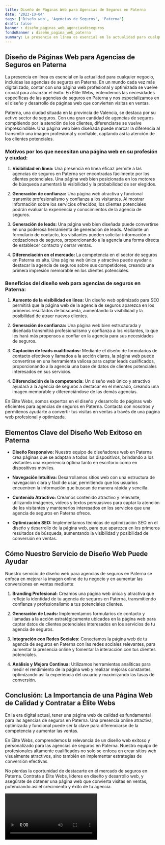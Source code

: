 ```yaml
---
title: Diseño de Páginas Web para Agencias de Seguros en Paterna
date: '2023-10-04'
tags: ['Diseño web', 'Agencias de Seguros', 'Paterna']
draft: false
banner : diseño_paginas_web_agenciasdeseguros
fondoBanner : diseño_pagina_web_paterna
summary: La presencia en línea es esencial en la actualidad para cualquier negocio, incluidas las agencias de seguros en Paterna. En un mundo cada vez más digitalizado, contar con una página web profesional y optimizada se vuelve crucial para alcanzar el éxito. En Élite Webs, entendemos las necesidades específicas de las agencias de seguros en Paterna y nos especializamos en el diseño y desarrollo de páginas web que convierten visitas en ventas.
---
```


## Diseño de Páginas Web para Agencias de Seguros en Paterna

La presencia en línea es esencial en la actualidad para cualquier negocio, incluidas las agencias de seguros en Paterna. En un mundo cada vez más digitalizado, contar con una página web profesional y optimizada se vuelve crucial para alcanzar el éxito. En Élite Webs, entendemos las necesidades específicas de las agencias de seguros en Paterna y nos especializamos en el diseño y desarrollo de páginas web que convierten visitas en ventas.

Paterna, una ciudad situada en la provincia de Valencia, se destaca por su activo sector de seguros. Con una gran cantidad de agencias de seguros compitiendo por la atención de los clientes, diferenciarse se vuelve imprescindible. Una página web bien diseñada puede marcar la diferencia al transmitir una imagen profesional y confiable, captando así la atención de los clientes potenciales.

### Motivos por los que necesitan una página web en su profesión y ciudad:

1. **Visibilidad en línea:** Una presencia en línea eficaz permite a las agencias de seguros en Paterna ser encontradas fácilmente por los clientes potenciales. Una página web bien posicionada en los motores de búsqueda aumentará la visibilidad y la probabilidad de ser elegidos.

2. **Generación de confianza:** Una página web atractiva y funcional transmite profesionalismo y confianza a los visitantes. Al mostrar información sobre los servicios ofrecidos, los clientes potenciales podrán evaluar la experiencia y conocimientos de la agencia de seguros.

3. **Generación de leads:** Una página web bien diseñada puede convertirse en una poderosa herramienta de generación de leads. Mediante un formulario de contacto, los visitantes pueden solicitar información o cotizaciones de seguros, proporcionando a la agencia una forma directa de establecer contacto y cerrar ventas.

4. **Diferenciación en el mercado:** La competencia en el sector de seguros en Paterna es alta. Una página web única y atractiva puede ayudar a destacar la agencia de seguros sobre sus competidores, creando una primera impresión memorable en los clientes potenciales.

### Beneficios del diseño web para agencias de seguros en Paterna:

1. **Aumento de la visibilidad en línea:** Un diseño web optimizado para SEO permitirá que la página web de la agencia de seguros aparezca en los primeros resultados de búsqueda, aumentando la visibilidad y la posibilidad de atraer nuevos clientes.

2. **Generación de confianza:** Una página web bien estructurada y diseñada transmitirá profesionalismo y confianza a los visitantes, lo que les hará más propensos a confiar en la agencia para sus necesidades de seguros.

3. **Captación de leads cualificados:** Mediante el diseño de formularios de contacto efectivos y llamados a la acción claros, la página web puede convertirse en una herramienta valiosa para captar leads cualificados, proporcionando a la agencia una base de datos de clientes potenciales interesados en sus servicios.

4. **Diferenciación de la competencia:** Un diseño web único y atractivo ayudará a la agencia de seguros a destacar en el mercado, creando una imagen memorable y diferenciándose de las demás agencias.

En Élite Webs, somos expertos en el diseño y desarrollo de páginas web eficientes para agencias de seguros en Paterna. Contacta con nosotros y permítenos ayudarte a convertir tus visitas en ventas a través de una página web profesional y optimizada.

<GifSeo />

<Cta />

## Elementos Clave del Diseño Web Exitoso en Paterna

- **Diseño Responsivo:** Nuestro equipo de diseñadores web en Paterna crea páginas que se adaptan a todos los dispositivos, brindando a los visitantes una experiencia óptima tanto en escritorio como en dispositivos móviles.

- **Navegación Intuitiva:** Desarrollamos sitios web con una estructura de navegación clara y fácil de usar, permitiendo que los usuarios encuentren la información que buscan de manera rápida y sencilla.

- **Contenido Atractivo:** Creamos contenido atractivo y relevante, utilizando imágenes, videos y textos persuasivos para captar la atención de los visitantes y mantenerlos interesados en los servicios que una agencia de seguros en Paterna ofrece.

- **Optimización SEO:** Implementamos técnicas de optimización SEO en el diseño y desarrollo de la página web, para que aparezca en los primeros resultados de búsqueda, aumentando la visibilidad y posibilidad de conversión en ventas.

## Cómo Nuestro Servicio de Diseño Web Puede Ayudar

Nuestro servicio de diseño web para agencias de seguros en Paterna se enfoca en mejorar la imagen online de tu negocio y en aumentar las conversiones en ventas mediante:

1. **Branding Profesional:** Creamos una página web única y atractiva que refleje la identidad de tu agencia de seguros en Paterna, transmitiendo confianza y profesionalismo a tus potenciales clientes.

2. **Generación de Leads:** Implementamos formularios de contacto y llamadas a la acción estratégicamente ubicados en la página web para captar datos de clientes potenciales interesados en los servicios de tu agencia de seguros. 

3. **Integración con Redes Sociales:** Conectamos la página web de tu agencia de seguros en Paterna con las redes sociales relevantes, para aumentar la presencia online y fomentar la interacción con tus clientes potenciales.

4. **Análisis y Mejora Continua:** Utilizamos herramientas analíticas para medir el rendimiento de la página web y realizar mejoras constantes, optimizando así la experiencia del usuario y maximizando las tasas de conversión.

## Conclusión: La Importancia de una Página Web de Calidad y Contratar a Élite Webs 

En la era digital actual, tener una página web de calidad es fundamental para las agencias de seguros en Paterna. Una presencia online atractiva, optimizada y funcional puede ser la clave para diferenciarse de la competencia y aumentar las ventas.

En Élite Webs, comprendemos la relevancia de un diseño web exitoso y personalizado para las agencias de seguros en Paterna. Nuestro equipo de profesionales altamente cualificados no solo se enfoca en crear sitios web visualmente atractivos, sino también en implementar estrategias de conversión efectivas.

No pierdas la oportunidad de destacarte en el mercado de seguros en Paterna. Contrata a Élite Webs, líderes en diseño y desarrollo web, y asegúrate de obtener una página web que convierta visitas en ventas, potenciando así el crecimiento y éxito de tu agencia.

<Video />

<CtaBot job='Agencias de Seguros' city='Paterna'/>

<Gmaps query='Paterna+españa+maps' />